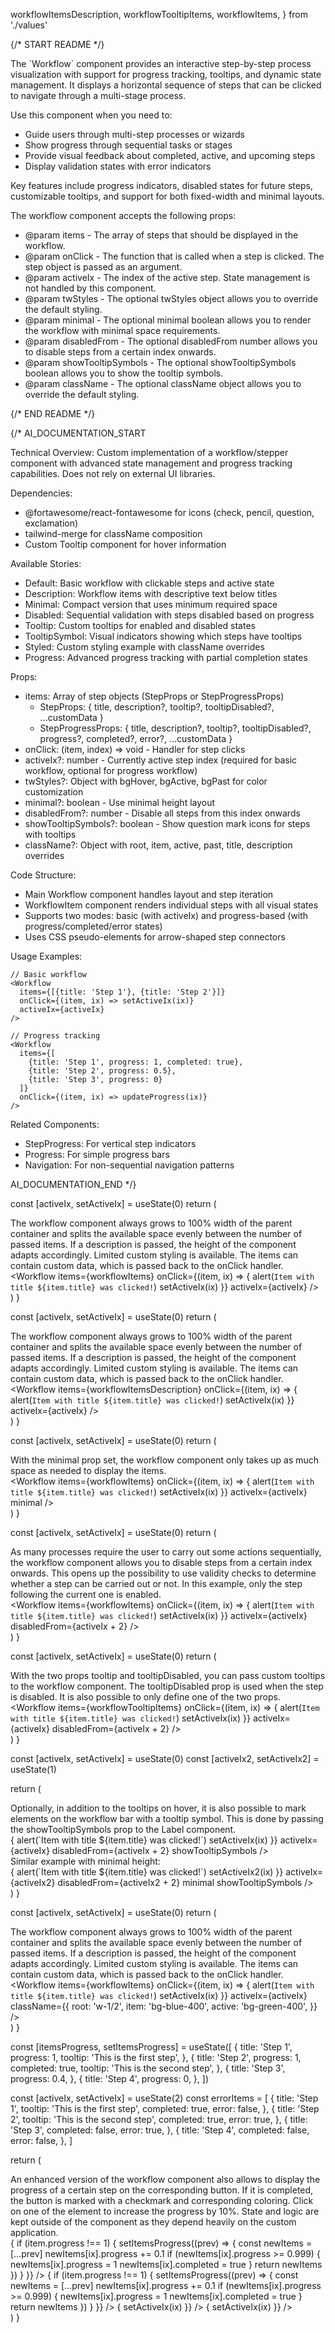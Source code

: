   workflowItemsDescription,
  workflowTooltipItems,
  workflowItems,
} from './values'

{/* START README */}
<div className="prose prose-sm max-w-none">
The `Workflow` component provides an interactive step-by-step process visualization with support for progress tracking, tooltips, and dynamic state management. It displays a horizontal sequence of steps that can be clicked to navigate through a multi-stage process.

Use this component when you need to:

- Guide users through multi-step processes or wizards
- Show progress through sequential tasks or stages
- Provide visual feedback about completed, active, and upcoming steps
- Display validation states with error indicators

Key features include progress indicators, disabled states for future steps, customizable tooltips, and support for both fixed-width and minimal layouts.

The workflow component accepts the following props:

- @param items - The array of steps that should be displayed in the workflow.
- @param onClick - The function that is called when a step is clicked. The step object is passed as an argument.
- @param activeIx - The index of the active step. State management is not handled by this component.
- @param twStyles - The optional twStyles object allows you to override the default styling.
- @param minimal - The optional minimal boolean allows you to render the workflow with minimal space requirements.
- @param disabledFrom - The optional disabledFrom number allows you to disable steps from a certain index onwards.
- @param showTooltipSymbols - The optional showTooltipSymbols boolean allows you to show the tooltip symbols.
- @param className - The optional className object allows you to override the default styling.
</div>
{/* END README */}

{/*
AI_DOCUMENTATION_START

Technical Overview: Custom implementation of a workflow/stepper component with advanced state management and progress tracking capabilities. Does not rely on external UI libraries.

Dependencies:

- @fortawesome/react-fontawesome for icons (check, pencil, question, exclamation)
- tailwind-merge for className composition
- Custom Tooltip component for hover information

Available Stories:

- Default: Basic workflow with clickable steps and active state
- Description: Workflow items with descriptive text below titles
- Minimal: Compact version that uses minimum required space
- Disabled: Sequential validation with steps disabled based on progress
- Tooltip: Custom tooltips for enabled and disabled states
- TooltipSymbol: Visual indicators showing which steps have tooltips
- Styled: Custom styling example with className overrides
- Progress: Advanced progress tracking with partial completion states

Props:

- items: Array of step objects (StepProps or StepProgressProps)
  - StepProps: { title, description?, tooltip?, tooltipDisabled?, ...customData }
  - StepProgressProps: { title, description?, tooltip?, tooltipDisabled?, progress?, completed?, error?, ...customData }
- onClick: (item, index) => void - Handler for step clicks
- activeIx?: number - Currently active step index (required for basic workflow, optional for progress workflow)
- twStyles?: Object with bgHover, bgActive, bgPast for color customization
- minimal?: boolean - Use minimal height layout
- disabledFrom?: number - Disable all steps from this index onwards
- showTooltipSymbols?: boolean - Show question mark icons for steps with tooltips
- className?: Object with root, item, active, past, title, description overrides

Code Structure:

- Main Workflow component handles layout and step iteration
- WorkflowItem component renders individual steps with all visual states
- Supports two modes: basic (with activeIx) and progress-based (with progress/completed/error states)
- Uses CSS pseudo-elements for arrow-shaped step connectors

Usage Examples:

```tsx
// Basic workflow
<Workflow
  items={[{title: 'Step 1'}, {title: 'Step 2'}]}
  onClick={(item, ix) => setActiveIx(ix)}
  activeIx={activeIx}
/>

// Progress tracking
<Workflow
  items={[
    {title: 'Step 1', progress: 1, completed: true},
    {title: 'Step 2', progress: 0.5},
    {title: 'Step 3', progress: 0}
  ]}
  onClick={(item, ix) => updateProgress(ix)}
/>
```

Related Components:

- StepProgress: For vertical step indicators
- Progress: For simple progress bars
- Navigation: For non-sequential navigation patterns

AI_DOCUMENTATION_END
*/}

  const [activeIx, setActiveIx] = useState(0)
  return (
    <div className="w-full">
      <div>
        The workflow component always grows to 100% width of the parent
        container and splits the available space evenly between the number of
        passed items. If a description is passed, the height of the component
        adapts accordingly. Limited custom styling is available. The items can
        contain custom data, which is passed back to the onClick handler.
      </div>
      <Workflow
        items={workflowItems}
        onClick={(item, ix) => {
          alert(`Item with title ${item.title} was clicked!`)
          setActiveIx(ix)
        }}
        activeIx={activeIx}
      />
    </div>
  )
}

  const [activeIx, setActiveIx] = useState(0)
  return (
    <div className="w-full">
      <div>
        The workflow component always grows to 100% width of the parent
        container and splits the available space evenly between the number of
        passed items. If a description is passed, the height of the component
        adapts accordingly. Limited custom styling is available. The items can
        contain custom data, which is passed back to the onClick handler.
      </div>
      <Workflow
        items={workflowItemsDescription}
        onClick={(item, ix) => {
          alert(`Item with title ${item.title} was clicked!`)
          setActiveIx(ix)
        }}
        activeIx={activeIx}
      />
    </div>
  )
}

  const [activeIx, setActiveIx] = useState(0)
  return (
    <div className="w-full">
      <div>
        With the minimal prop set, the workflow component only takes up as much
        space as needed to display the items.
      </div>
      <Workflow
        items={workflowItems}
        onClick={(item, ix) => {
          alert(`Item with title ${item.title} was clicked!`)
          setActiveIx(ix)
        }}
        activeIx={activeIx}
        minimal
      />
    </div>
  )
}

  const [activeIx, setActiveIx] = useState(0)
  return (
    <div className="w-full">
      <div>
        As many processes require the user to carry out some actions
        sequentially, the workflow component allows you to disable steps from a
        certain index onwards. This opens up the possibility to use validity
        checks to determine whether a step can be carried out or not. In this
        example, only the step following the current one is enabled.
      </div>
      <Workflow
        items={workflowItems}
        onClick={(item, ix) => {
          alert(`Item with title ${item.title} was clicked!`)
          setActiveIx(ix)
        }}
        activeIx={activeIx}
        disabledFrom={activeIx + 2}
      />
    </div>
  )
}

  const [activeIx, setActiveIx] = useState(0)
  return (
    <div className="w-full">
      <div>
        With the two props tooltip and tooltipDisabled, you can pass custom
        tooltips to the workflow component. The tooltipDisabled prop is used
        when the step is disabled. It is also possible to only define one of the
        two props.
      </div>
      <Workflow
        items={workflowTooltipItems}
        onClick={(item, ix) => {
          alert(`Item with title ${item.title} was clicked!`)
          setActiveIx(ix)
        }}
        activeIx={activeIx}
        disabledFrom={activeIx + 2}
      />
    </div>
  )
}

  const [activeIx, setActiveIx] = useState(0)
  const [activeIx2, setActiveIx2] = useState(1)

return (

<div className="w-full">
  <div>
    Optionally, in addition to the tooltips on hover, it is also possible to
    mark elements on the workflow bar with a tooltip symbol. This is done by
    passing the showTooltipSymbols prop to the Label component.
  </div>
  <Workflow
    items={workflowTooltipItems}
    onClick={(item, ix) => {
      alert(`Item with title ${item.title} was clicked!`)
      setActiveIx(ix)
    }}
    activeIx={activeIx}
    disabledFrom={activeIx + 2}
    showTooltipSymbols
  />
  <div className="mt-2">Similar example with minimal height:</div>
  <Workflow
    items={workflowTooltipItems}
    onClick={(item, ix) => {
      alert(`Item with title ${item.title} was clicked!`)
      setActiveIx2(ix)
    }}
    activeIx={activeIx2}
    disabledFrom={activeIx2 + 2}
    minimal
    showTooltipSymbols
  />
</div>
) }

  const [activeIx, setActiveIx] = useState(0)
  return (
    <div className="w-full">
      <div>
        The workflow component always grows to 100% width of the parent
        container and splits the available space evenly between the number of
        passed items. If a description is passed, the height of the component
        adapts accordingly. Limited custom styling is available. The items can
        contain custom data, which is passed back to the onClick handler.
      </div>
      <Workflow
        items={workflowItems}
        onClick={(item, ix) => {
          alert(`Item with title ${item.title} was clicked!`)
          setActiveIx(ix)
        }}
        activeIx={activeIx}
        className={{
          root: 'w-1/2',
          item: 'bg-blue-400',
          active: 'bg-green-400',
        }}
      />
    </div>
  )
}

  const [itemsProgress, setItemsProgress] = useState([
    {
      title: 'Step 1',
      progress: 1,
      tooltip: 'This is the first step',
    },
    {
      title: 'Step 2',
      progress: 1,
      completed: true,
      tooltip: 'This is the second step',
    },
    {
      title: 'Step 3',
      progress: 0.4,
    },
    {
      title: 'Step 4',
      progress: 0,
    },
  ])

const [activeIx, setActiveIx] = useState(2)
const errorItems = [
{
title: 'Step 1',
tooltip: 'This is the first step',
completed: true,
error: false,
},
{
title: 'Step 2',
tooltip: 'This is the second step',
completed: true,
error: true,
},
{
title: 'Step 3',
completed: false,
error: true,
},
{
title: 'Step 4',
completed: false,
error: false,
},
]

return (

<div className="flex w-full flex-col gap-3">
  <div>
    An enhanced version of the workflow component also allows to display the
    progress of a certain step on the corresponding button. If it is completed,
    the button is marked with a checkmark and corresponding coloring. Click on
    one of the element to increase the progress by 10%. State and logic are kept
    outside of the component as they depend heavily on the custom application.
  </div>
  <Workflow
    items={itemsProgress}
    onClick={(item, ix) => {
      if (item.progress !== 1) {
        setItemsProgress((prev) => {
          const newItems = [...prev]
          newItems[ix].progress += 0.1
          if (newItems[ix].progress >= 0.999) {
            newItems[ix].progress = 1
            newItems[ix].completed = true
          }
          return newItems
        })
      }
    }}
  />
  <Workflow
    showTooltipSymbols
    items={itemsProgress}
    onClick={(item, ix) => {
      if (item.progress !== 1) {
        setItemsProgress((prev) => {
          const newItems = [...prev]
          newItems[ix].progress += 0.1
          if (newItems[ix].progress >= 0.999) {
            newItems[ix].progress = 1
            newItems[ix].completed = true
          }
          return newItems
        })
      }
    }}
  />
  <Workflow
    showTooltipSymbols
    items={errorItems}
    activeIx={activeIx}
    onClick={(_, ix) => {
      setActiveIx(ix)
    }}
  />
  <Workflow
    minimal
    showTooltipSymbols
    items={errorItems}
    activeIx={activeIx}
    onClick={(_, ix) => {
      setActiveIx(ix)
    }}
  />
</div>
) }
